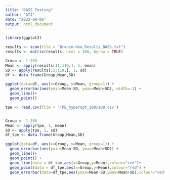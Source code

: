 ```yaml
---
title: "BASS Testing"
author: "ATJ"
date: "2022-08-06"
output: html_document
---
```


```r
library(ggplot2)
```

```r
results <- scan(file = "Branin-Hoo_Results_BASS.txt")
results <- matrix(results, ncol = 100, byrow = TRUE)

Group <- 1:100
Mean <- apply(results[11:110,], 1, mean)
SD <- apply(results[11:110,], 1, sd) 
df <- data.frame(Group,Mean,SD)
```

```r
ggplot(data=df, aes(x=Group, y=Mean, group=1)) +
  geom_errorbar(aes(ymin=Mean-SD, ymax=Mean+SD), width=.1) +
  geom_line()+
  geom_point()
```


```r
tpe <- read.csv(file = 'TPE_hyperopt_100x100.csv')


Group <- 1:100
Mean <- apply(tpe, 1, mean)
SD <- apply(tpe, 1, sd) 
df_tpe <- data.frame(Group,Mean,SD)

ggplot(data=df, aes(x=Group, y=Mean, group=1)) +
  geom_errorbar(aes(ymin=Mean-SD, ymax=Mean+SD)) +
  geom_line()+
  geom_point() + 
  geom_line(data = df_tpe,aes(x=Group,y=Mean),colour="red")+
  geom_point(data = df_tpe,aes(x=Group,y=Mean),colour="red") + 
  geom_errorbar(data=df_tpe,aes(ymin=Mean-SD,ymax=Mean+SD),colour="red")


```




